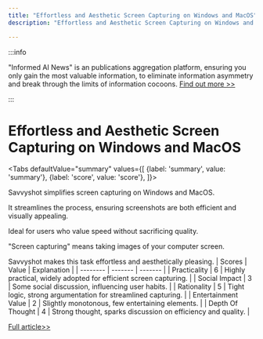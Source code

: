 ```yaml
---
title: "Effortless and Aesthetic Screen Capturing on Windows and MacOS"
description: "Effortless and Aesthetic Screen Capturing on Windows and MacOS"

---
```



:::info

"Informed AI News" is an publications aggregation platform, ensuring you only gain the most valuable information, to eliminate information asymmetry and break through the limits of information cocoons.  [Find out more >>](/)

:::

# Effortless and Aesthetic Screen Capturing on Windows and MacOS


<Tabs
	defaultValue="summary"
	values={[
	{label: 'summary', value: 'summary'},
	{label: 'score', value: 'score'},
]}>
<TabItem value="summary">


Savvyshot simplifies screen capturing on Windows and MacOS.

It streamlines the process, ensuring screenshots are both efficient and visually appealing.

Ideal for users who value speed without sacrificing quality.

"Screen capturing" means taking images of your computer screen.

Savvyshot makes this task effortless and aesthetically pleasing.
</TabItem>
<TabItem value="score">
	| Scores     | Value   | Explanation |
	| -------- | ------- | ------- |
	| Practicality  | 6    | Highly practical, widely adopted for efficient screen capturing.    |
	| Social Impact | 3     | Some social discussion, influencing user habits.    |
	| Rationality    | 5    | Tight logic, strong argumentation for streamlined capturing.    |
	| Entertainment Value    | 2    | Slightly monotonous, few entertaining elements.    |
	| Depth Of Thought    | 4    | Strong thought, sparks discussion on efficiency and quality.    |
</TabItem>
</Tabs>

[Full article>>](https://www.savvyshot.app/)
